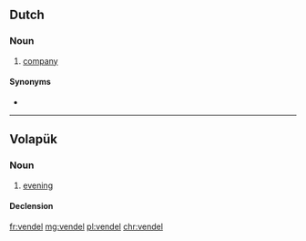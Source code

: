==Dutch==

===Noun===
{{nl-noun|?|-s|pl2=-@en|vendeltje}}

# {{context|obsolete|military|lang=nl}} [[company]]

====Synonyms====
* {{l|nl|compagnie}}

----

==Volapük==

===Noun===
{{vo-noun}}

# [[evening]]

====Declension====
{{vo-decl-noun}}

[[fr:vendel]]
[[mg:vendel]]
[[pl:vendel]]
[[chr:vendel]]